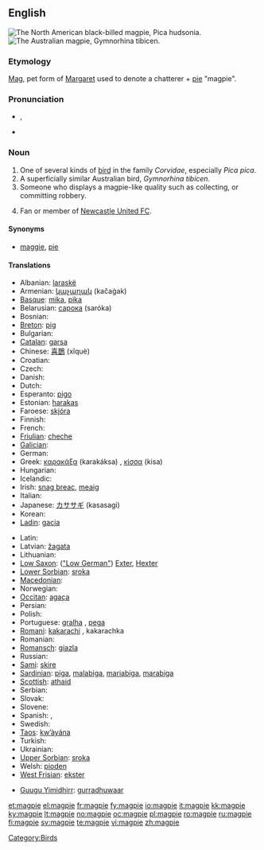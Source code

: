 ==English==
[[Image:Blackbilledmagpie12.JPG|thumb|The North American black-billed magpie, ''Pica hudsonia.'']]
[[Image:Magpie.jpg|thumb|The Australian magpie, ''Gymnorhina tibicen.'']]

===Etymology===
[[Mag]], pet form of [[Margaret]] used to denote a chatterer + [[pie]] "magpie".

===Pronunciation===
* {{IPA|/ˈmæɡˌpaɪ/}}, {{SAMPA|/"m{g%paI/}}
* {{hyphenation|mag|pie}}

===Noun===
{{en-noun}}

# One of several kinds of [[bird]] in the family ''Corvidae'', especially ''Pica pica''.
# A superficially similar Australian bird, ''Gymnorhina tibicen.''
# Someone who displays a magpie-like quality such as collecting, or committing robbery.
# {{slang}} Fan or member of [[w:Newcastle United F.C|Newcastle United FC]].

====Synonyms====
* [[maggie]], [[pie]]

====Translations====
{{trans-top|Pica pica}}
* Albanian: [[laraskë]]
* Armenian: [[կաչաղակ]] (kačaġak)
* [[Basque]]: [[mika]], [[pika]]
* Belarusian: [[сарока]] (saróka) {{f}}
* Bosnian: {{t-|bs|svraka|f}}
* [[Breton]]: [[pig#Breton|pig]]
* Bulgarian: {{t+|bg|сврака|f|tr=svraka}}
* [[Catalan]]: [[garsa]]
* Chinese: [[喜鵲]] (xǐquè)
* Croatian: {{t-|hr|svraka}}
* Czech: {{t-|cs|straka}}
* Danish: {{t-|da|skade|c}}
* Dutch: {{t+|nl|ekster|m}}
* Esperanto: [[pigo]]
* Estonian: [[harakas]]
* Faroese: [[skjóra]]
* Finnish: {{t+|fi|harakka}}
* French: {{t+|fr|pie|f}}
* [[Friulian]]: [[cheche]]
* [[Galician]]: {{t-|gl|pega|f|xs=Galician}}
* German: {{t+|de|Elster|f}}
* Greek: [[καρακάξα]] (karakáksa) {{f}}, [[κίσσα]] (kisa) {{f}}
* Hungarian: {{t+|hu|szarka}}
* Icelandic: {{t|is|skjór|m}}
* Irish: [[snag breac]], [[meaig]]
* Italian: {{t-|it|gazza|f}}
* Japanese: [[カササギ]] (kasasagi)
* Korean: {{t+|ko|까치|tr=kkachi|sc=Hang}}
* [[Ladin]]: [[gacia]] {{f}}
{{trans-mid}}
* Latin: {{t-|la|pica|f}}
* Latvian: [[žagata]]
* Lithuanian: {{t+|lt|šarka|xs=Lithuanian}}
* [[Low Saxon]]: ([["Low German"]]) [[Exter]], [[Hexter]] {{f}}
* [[Lower Sorbian]]: [[sroka]] {{f}}
* [[Macedonian]]: {{t|mk|страчка|f|tr=stráčka|xs=Macedonian}}
* Norwegian: {{t+|no|skjære}}
* [[Occitan]]: [[agaça]] {{f}}
* Persian: {{t-|fa|زاغ|tr=zâgh|xs=Persian}}
* Polish: {{t+|pl|sroka|f}}
* Portuguese: [[gralha]] {{f}}, [[pega]] {{f}}
* [[Romani]]: [[kakarachi]] {{m}}, kakarachka {{f}}
* Romanian: {{t+|ro|coţofană|f}}
* [[Romansch]]: [[giazla]]
* Russian: {{t+|ru|сорока|f|tr=soróka}}
* [[Sami]]: [[skire]]
* [[Sardinian]]: [[piga]], [[malabiga]], [[mariabiga]], [[marabiga]]
* [[Scottish]]: [[athaid]]
* Serbian: {{t-|sr|сврака|f|tr=svraka|sc=Cyrl}}
* Slovak: {{t-|sk|straka|f}}
* Slovene: {{t+|sl|sraka|f}}
* Spanish: {{t+|es|urraca|f}}, {{t|es|picaza|f}}
* Swedish: {{t+|sv|skata}}
* [[Taos]]: [[kw’àyána]]
* Turkish: {{t+|tr|saksağan}}
* Ukrainian: {{t-|uk|сорока|tr=soroka|xs=Ukrainian}}
* [[Upper Sorbian]]: [[sroka]]
* Welsh: [[pioden]]
* [[West Frisian]]: [[ekster]]
{{trans-bottom}}

{{trans-top|Australian bird}}
* [[Guugu Yimidhirr]]: [[gurradhuwaar]]
{{trans-mid}}
{{trans-bottom}}

[[Category:Birds]]

[[et:magpie]]
[[el:magpie]]
[[fr:magpie]]
[[fy:magpie]]
[[io:magpie]]
[[it:magpie]]
[[kk:magpie]]
[[ky:magpie]]
[[lt:magpie]]
[[no:magpie]]
[[oc:magpie]]
[[pl:magpie]]
[[ro:magpie]]
[[ru:magpie]]
[[fi:magpie]]
[[sv:magpie]]
[[te:magpie]]
[[vi:magpie]]
[[zh:magpie]]